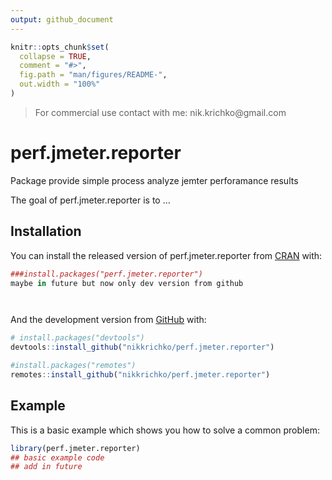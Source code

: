 ```yaml
---
output: github_document
---
```


<!-- README.md is generated from README.Rmd. Please edit that file -->

```r
knitr::opts_chunk$set(
  collapse = TRUE,
  comment = "#>",
  fig.path = "man/figures/README-",
  out.width = "100%"
)
```

> For commercial use contact with me: nik.krichko@gmail.com

# perf.jmeter.reporter
Package provide simple process analyze jemter perforamance results

<!-- badges: start -->
<!-- badges: end -->

The goal of perf.jmeter.reporter is to ...

## Installation

You can install the released version of perf.jmeter.reporter from [CRAN](https://CRAN.R-project.org) with:

``` r
###install.packages("perf.jmeter.reporter")
maybe in future but now only dev version from github




```

And the development version from [GitHub](https://github.com/) with:

``` r
# install.packages("devtools")
devtools::install_github("nikkrichko/perf.jmeter.reporter")

#install.packages("remotes")
remotes::install_github("nikkrichko/perf.jmeter.reporter")
```
## Example

This is a basic example which shows you how to solve a common problem:

```r
library(perf.jmeter.reporter)
## basic example code
## add in future
```

